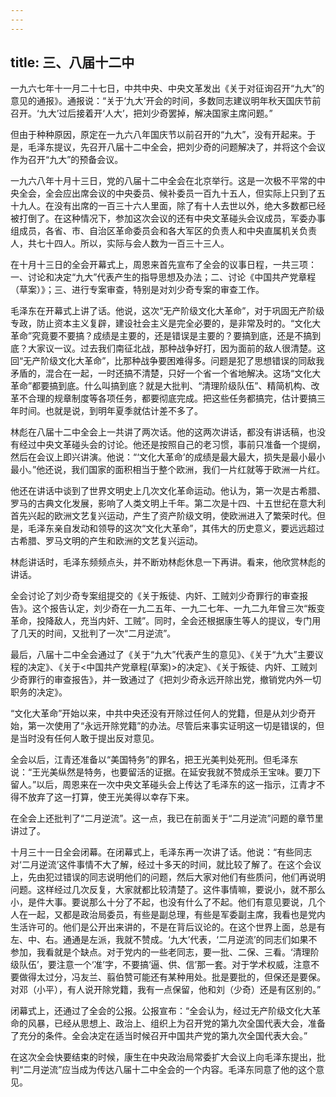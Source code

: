 ```yaml
---
---
---
```

title: 三、八届十二中
---



一九六七年十一月二十七日，中共中央、中央文革发出《关于对征询召开“九大”的意见的通报》。通报说：“关于‘九大’开会的时间，多数同志建议明年秋天国庆节前召开。‘九大’过后接着开‘人大’，把刘少奇罢掉，解决国家主席问题。”

但由于种种原因，原定在一九六八年国庆节以前召开的“九大”，没有开起来。于是，毛泽东提议，先召开八届十二中全会，把刘少奇的问题解决了，并将这个会议作为召开“九大”的预备会议。

一九六八年十月十三日，党的八届十二中全会在北京举行。这是一次极不平常的中央全会，全会应出席会议的中央委员、候补委员一百九十五人，但实际上只到了五十九人。在没有出席的一百三十六人里面，除了有十人去世以外，绝大多数都已经被打倒了。在这种情况下，参加这次会议的还有中央文革碰头会议成员，军委办事组成员，各省、市、自治区革命委员会和各大军区的负责人和中央直属机关负责人，共七十四人。所以，实际与会人数为一百三十三人。

在十月十三日的全会开幕式上，周恩来首先宣布了全会的议事日程，一共三项：一、讨论和决定“九大”代表产生的指导思想及办法；二、讨论《中国共产党章程（草案）》；三、进行专案审查，特别是对刘少奇专案的审查工作。

毛泽东在开幕式上讲了话。他说，这次“无产阶级文化大革命”，对于巩固无产阶级专政，防止资本主义复辟，建设社会主义是完全必要的，是非常及时的。“文化大革命”究竟要不要搞？成绩是主要的，还是错误是主要的？要搞到底，还是不搞到底？大家议一议。过去我们南征北战，那种战争好打，因为面前的敌人很清楚。这回“无产阶级文化大革命”，比那种战争要困难得多。问题是犯了思想错误的同敌我矛盾的，混合在一起，一时还搞不清楚，只好一个省一个省地解决。这场“文化大革命”都要搞到底。什么叫搞到底？就是大批判、“清理阶级队伍”、精简机构、改革不合理的规章制度等各项任务，都要彻底完成。把这些任务都搞完，估计要搞三年时间。也就是说，到明年夏季就估计差不多了。

林彪在八届十二中全会上一共讲了两次话。他的这两次讲话，都没有讲话稿，也没有经过中央文革碰头会的讨论。他还是按照自己的老习惯，事前只准备一个提纲，然后在会议上即兴讲演。他说：“‘文化大革命’的成绩是最大最大，损失是最小最小最小。”他还说，我们国家的面积相当于整个欧洲，我们一片红就等于欧洲一片红。

他还在讲话中谈到了世界文明史上几次文化革命运动。他认为，第一次是古希腊、罗马的古典文化发展，影响了人类文明上千年。第二次是十四、十五世纪在意大利首先兴起的欧洲文艺复兴运动，产生了资产阶级文明，使欧洲进入了繁荣时代。但是，毛泽东亲自发动和领导的这次“文化大革命”，其伟大的历史意义，要远远超过古希腊、罗马文明的产生和欧洲的文艺复兴运动。

林彪讲话时，毛泽东频频点头，并不断劝林彪休息一下再讲。看来，他欣赏林彪的讲话。

全会讨论了刘少奇专案组提交的《关于叛徒、内奸、工贼刘少奇罪行的审查报告》。这个报告认定，刘少奇在一九二五年、一九二七年、一九二九年曾三次“叛变革命，投降敌人，充当内奸、工贼”。同时，全会还根据康生等人的提议，专门用了几天的时间，又批判了一次“二月逆流”。

最后，八届十二中全会通过了《关于“九大”代表产生的意见》、《关于“九大”主要议程的决定》、《关于<中国共产党章程(草案)>的决定》、《关于叛徒、内奸、工贼刘少奇罪行的审查报告》，并一致通过了《把刘少奇永远开除出党，撤销党内外一切职务的决定》。

“文化大革命”开始以来，中共中央还没有开除过任何人的党籍，但是从刘少奇开始，第一次使用了“永远开除党籍”的办法。尽管后来事实证明这一切是错误的，但是当时没有任何人敢于提出反对意见。

全会以后，江青还准备以“美国特务”的罪名，把王光美判处死刑。但毛泽东说：“王光美纵然是特务，也要留活的证据。在延安我就不赞成杀王宝味。要刀下留人。”以后，周恩来在一次中央文革碰头会上传达了毛泽东的这一指示，江青才不得不放弃了这一打算，使王光美得以幸存下来。

在全会上还批判了“二月逆流”。这一点，我已在前面关于“二月逆流”问题的章节里讲过了。

十月三十一日全会闭幕。在闭幕式上，毛泽东再一次讲了话。他说：“有些同志对‘二月逆流’这件事情不大了解，经过十多天的时间，就比较了解了。在这个会议上，先由犯过错误的同志说明他们的问题，然后大家对他们有些质问，他们再说明问题。这样经过几次反复，大家就都比较清楚了。这件事情嘛，要说小，就不那么小，是件大事。要说那么十分了不起，也没有什么了不起。他们有意见要说，几个人在一起，又都是政治局委员，有些是副总理，有些是军委副主席，我看也是党内生活许可的。他们是公开出来讲的，不是在背后议论的。在这个世界上面，总是有左、中、右。通通是左派，我就不赞成。‘九大’代表，‘二月逆流’的同志们如果不参加，我看就是个缺点。对于党内的一些老同志，要一批、二保、三看。‘清理阶级队伍’，要注意一个‘准’字，不要搞‘逼、供、信’那一套。对于学术权威，注意不要做得太过分，冯友兰、翦伯赞可能还有某种用处。批是要批的，但保还是要保。对邓（小平），有人说开除党籍，我有一点保留，他和刘（少奇）还是有区别的。”

闭幕式上，还通过了全会的公报。公报宣布：“全会认为，经过无产阶级文化大革命的风暴，已经从思想上、政治上、组织上为召开党的第九次全国代表大会，准备了充分的条件。全会决定在适当时候召开中国共产党的第九次全国代表大会。”

在这次全会快要结束的时候，康生在中央政治局常委扩大会议上向毛泽东提出，批判“二月逆流”应当成为传达八届十二中全会的一个内容。毛泽东同意了他的这个意见。